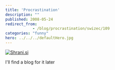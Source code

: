 ```yaml
---
title: 'Procrastination'
description: ""
published: 2008-05-24
redirect_from: 
            - /blog/procrastination/swizec/109
categories: "funny"
hero: ../../../defaultHero.jpg
---
```

[![Shrani.si](http://shrani.si/t/17/Ez/1qeJiqk3/handler.jpg)](http://shrani.si/?17/Ez/1qeJiqk3/handler.jpg)

I&#x27;ll find a blog for it later
